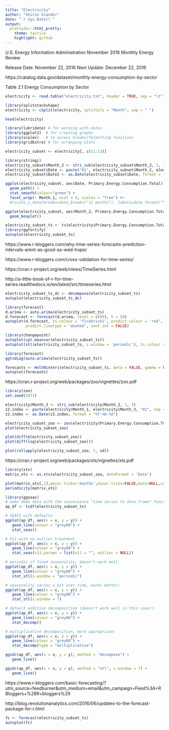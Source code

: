 ```yaml
---
title: "Electricity"
author: "Shirin Glander"
date: "`r Sys.Date()`"
output:
  prettydoc::html_pretty:
    theme: tactile
    highlight: github
---
```


U.S. Energy Information Administration
November 2016 Monthly Energy Review

Release Date: November 22, 2016
Next Update: December 22, 2016

https://catalog.data.gov/dataset/monthly-energy-consumption-by-sector

Table 2.1 Energy Consumption by Sector

```r
electricity <- read.table("electricity.txt", header = TRUE, sep = "\t")

library(splitstackshape)
electricity <- cSplit(electricity, splitCols = "Month", sep = " ")

head(electricity)
```

```r
library(lubridate) # for working with dates
library(ggplot2)  # for creating graphs
library(scales)   # to access breaks/formatting functions
library(gridExtra) # for arranging plots

electricity_subset <- electricity[, c(11:13)]

library(stringi)
electricity_subset$Month_2 <- stri_sub(electricity_subset$Month_2, 1, 3)
electricity_subset$Date <- paste("01", electricity_subset$Month_2, electricity_subset$Month_1, sep = "-")
electricity_subset$Date2 <- as.Date(electricity_subset$Date, format = "%d-%b-%Y")

ggplot(electricity_subset, aes(Date, Primary.Energy.Consumption.Total)) +
  geom_path() +
  stat_smooth(colour="green") +
  facet_wrap(~ Month_1, ncol = 4, scales = "free") #+
  #(scale_x_date(breaks=date_breaks("12 months"), labels=date_format("%Y-%m-%d")))
```

```r
ggplot(electricity_subset, aes(Month_2, Primary.Energy.Consumption.Total)) +
  geom_boxplot()
```

```r
electricity_subset_ts <- ts(electricity$Primary.Energy.Consumption.Total, frequency = 12, start =  c(1973, 1))
library(ggfortify)
autoplot(electricity_subset_ts)
```

https://www.r-bloggers.com/why-time-series-forecasts-prediction-intervals-arent-as-good-as-wed-hope/

https://www.r-bloggers.com/cross-validation-for-time-series/

https://cran.r-project.org/web/views/TimeSeries.html

http://a-little-book-of-r-for-time-series.readthedocs.io/en/latest/src/timeseries.html

```r
electricity_subset_ts_dc <- decompose(electricity_subset_ts)
autoplot(electricity_subset_ts_dc)
```


```r
library(forecast)
d.arima <- auto.arima(electricity_subset_ts)
d.forecast <- forecast(d.arima, level = c(95), h = 50)
autoplot(d.forecast, ts.colour = 'firebrick1', predict.colour = 'red',
         predict.linetype = 'dashed', conf.int = FALSE)
```


```r
library(changepoint)
autoplot(cpt.meanvar(electricity_subset_ts))
autoplot(stl(electricity_subset_ts, s.window = 'periodic'), ts.colour = 'blue')
```

```r
library(forecast)
ggtsdiag(auto.arima(electricity_subset_ts))
```

```r
forecasts <- HoltWinters(electricity_subset_ts, beta = FALSE, gamma = FALSE)
autoplot(forecasts)
```

https://cran.r-project.org/web/packages/zoo/vignettes/zoo.pdf

```r
library(zoo)
set.seed(1071)

electricity$Month_3 <- stri_sub(electricity$Month_2, 1, 3)
z2.index <- paste(electricity$Month_1, electricity$Month_3, "01", sep = "-")
z2.index <- as.Date(z2.index, format = "%Y-%b-%d")

electricity_subset_zoo <- zoo(electricity$Primary.Energy.Consumption.Total, z2.index)
plot(electricity_subset_zoo)

plot(diff(electricity_subset_zoo))
plot(diff(log(electricity_subset_zoo)))

plot(rollapply(electricity_subset_zoo, 5, sd))
```

https://cran.r-project.org/web/packages/xts/vignettes/xts.pdf

```r
library(xts)
matrix_xts <- as.xts(electricity_subset_zoo, dateFormat = 'Date')

plot(matrix_xts[,1],major.ticks='months',minor.ticks=FALSE,main=NULL,col=3)
periodicity(matrix_xts)

```

```r
library(ggseas)
# make demo data with the convenience "time series to data.frame" function tsdf()
ap_df <- tsdf(electricity_subset_ts)

# SEATS with defaults
ggplot(ap_df, aes(x = x, y = y)) +
   geom_line(colour = "grey80") +
   stat_seas()

# X11 with no outlier treatment
ggplot(ap_df, aes(x = x, y = y)) +
   geom_line(colour = "grey80") +
   stat_seas(x13_params = list(x11 = "", outlier = NULL))

# periodic if fixed seasonality; doesn't work well:
ggplot(ap_df, aes(x = x, y = y)) +
   geom_line(colour = "grey80") +
   stat_stl(s.window = "periodic")

# seasonality varies a bit over time, works better:
ggplot(ap_df, aes(x = x, y = y)) +
   geom_line(colour = "grey80") +
   stat_stl(s.window = 7)

# default additive decomposition (doesn't work well in this case!):
ggplot(ap_df, aes(x = x, y = y)) +
   geom_line(colour = "grey80") +
   stat_decomp()

# multiplicative decomposition, more appropriate:
ggplot(ap_df, aes(x = x, y = y)) +
   geom_line(colour = "grey80") +
   stat_decomp(type = "multiplicative")

ggsdc(ap_df, aes(x = x, y = y), method = "decompose") +
   geom_line()

ggsdc(ap_df, aes(x = x, y = y), method = "stl", s.window = 7) +
   geom_line()
```

https://www.r-bloggers.com/basic-forecasting/?utm_source=feedburner&utm_medium=email&utm_campaign=Feed%3A+RBloggers+%28R+bloggers%29

http://blog.revolutionanalytics.com/2016/06/updates-to-the-forecast-package-for-r.html

```r
fc <- forecast(electricity_subset_ts)
autoplot(fc)
```

